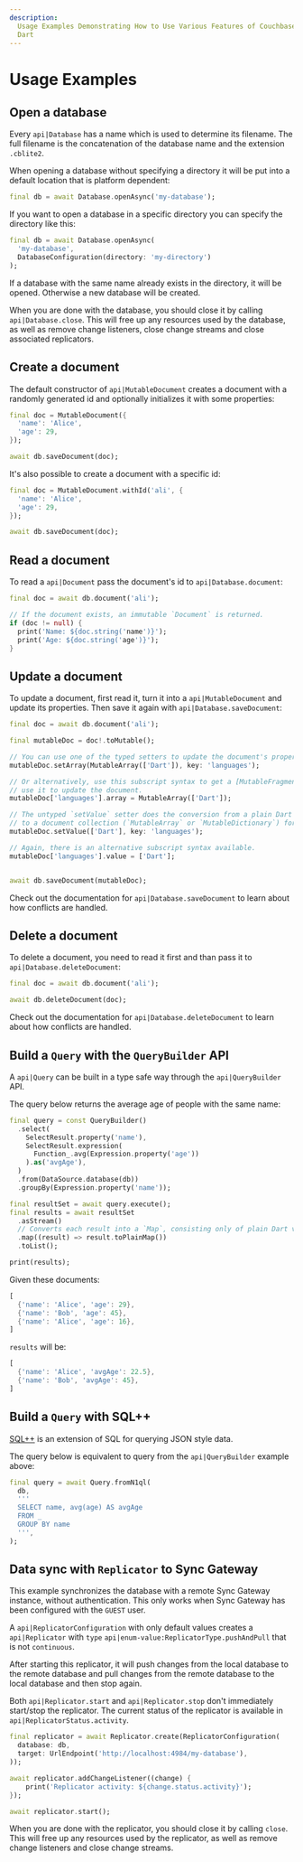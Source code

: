 ```yaml
---
description:
  Usage Examples Demonstrating How to Use Various Features of Couchbase Lite for
  Dart
---
```


# Usage Examples

## Open a database

Every `api|Database` has a name which is used to determine its filename. The
full filename is the concatenation of the database name and the extension
`.cblite2`.

When opening a database without specifying a directory it will be put into a
default location that is platform dependent:

```dart
final db = await Database.openAsync('my-database');
```

If you want to open a database in a specific directory you can specify the
directory like this:

```dart
final db = await Database.openAsync(
  'my-database',
  DatabaseConfiguration(directory: 'my-directory')
);
```

If a database with the same name already exists in the directory, it will be
opened. Otherwise a new database will be created.

When you are done with the database, you should close it by calling
`api|Database.close`. This will free up any resources used by the database, as
well as remove change listeners, close change streams and close associated
replicators.

## Create a document

The default constructor of `api|MutableDocument` creates a document with a
randomly generated id and optionally initializes it with some properties:

```dart
final doc = MutableDocument({
  'name': 'Alice',
  'age': 29,
});

await db.saveDocument(doc);
```

It's also possible to create a document with a specific id:

```dart
final doc = MutableDocument.withId('ali', {
  'name': 'Alice',
  'age': 29,
});

await db.saveDocument(doc);
```

## Read a document

To read a `api|Document` pass the document's id to `api|Database.document`:

```dart
final doc = await db.document('ali');

// If the document exists, an immutable `Document` is returned.
if (doc != null) {
  print('Name: ${doc.string('name')}');
  print('Age: ${doc.string('age')}');
}
```

## Update a document

To update a document, first read it, turn it into a `api|MutableDocument` and
update its properties. Then save it again with `api|Database.saveDocument`:

```dart
final doc = await db.document('ali');

final mutableDoc = doc!.toMutable();

// You can use one of the typed setters to update the document's properties.
mutableDoc.setArray(MutableArray(['Dart']), key: 'languages');

// Or alternatively, use this subscript syntax to get a [MutableFragment] and
// use it to update the document.
mutableDoc['languages'].array = MutableArray(['Dart']);

// The untyped `setValue` setter does the conversion from a plain Dart collection
// to a document collection (`MutableArray` or `MutableDictionary`) for you.
mutableDoc.setValue(['Dart'], key: 'languages');

// Again, there is an alternative subscript syntax available.
mutableDoc['languages'].value = ['Dart'];


await db.saveDocument(mutableDoc);
```

Check out the documentation for `api|Database.saveDocument` to learn about how
conflicts are handled.

## Delete a document

To delete a document, you need to read it first and than pass it to
`api|Database.deleteDocument`:

```dart
final doc = await db.document('ali');

await db.deleteDocument(doc);
```

Check out the documentation for `api|Database.deleteDocument` to learn about how
conflicts are handled.

## Build a `Query` with the `QueryBuilder` API

A `api|Query` can be built in a type safe way through the `api|QueryBuilder`
API.

The query below returns the average age of people with the same name:

```dart
final query = const QueryBuilder()
  .select(
    SelectResult.property('name'),
    SelectResult.expression(
      Function_.avg(Expression.property('age'))
    ).as('avgAge'),
  )
  .from(DataSource.database(db))
  .groupBy(Expression.property('name'));

final resultSet = await query.execute();
final results = await resultSet
  .asStream()
  // Converts each result into a `Map`, consisting only of plain Dart values.
  .map((result) => result.toPlainMap())
  .toList();

print(results);
```

Given these documents:

```dart
[
  {'name': 'Alice', 'age': 29},
  {'name': 'Bob', 'age': 45},
  {'name': 'Alice', 'age': 16},
]
```

`results` will be:

```dart
[
  {'name': 'Alice', 'avgAge': 22.5},
  {'name': 'Bob', 'avgAge': 45},
]
```

## Build a `Query` with SQL++

[SQL++] is an extension of SQL for querying JSON style data.

The query below is equivalent to query from the `api|QueryBuilder` example
above:

```dart
final query = await Query.fromN1ql(
  db,
  '''
  SELECT name, avg(age) AS avgAge
  FROM _
  GROUP BY name
  ''',
);
```

## Data sync with `Replicator` to Sync Gateway

This example synchronizes the database with a remote Sync Gateway instance,
without authentication. This only works when Sync Gateway has been configured
with the `GUEST` user.

A `api|ReplicatorConfiguration` with only default values creates a
`api|Replicator` with `type` `api|enum-value:ReplicatorType.pushAndPull` that is
not `continuous`.

After starting this replicator, it will push changes from the local database to
the remote database and pull changes from the remote database to the local
database and then stop again.

Both `api|Replicator.start` and `api|Replicator.stop` don't immediately
start/stop the replicator. The current status of the replicator is available in
`api|ReplicatorStatus.activity`.

```dart
final replicator = await Replicator.create(ReplicatorConfiguration(
  database: db,
  target: UrlEndpoint('http://localhost:4984/my-database'),
));

await replicator.addChangeListener((change) {
    print('Replicator activity: ${change.status.activity}');
});

await replicator.start();
```

When you are done with the replicator, you should close it by calling `close`.
This will free up any resources used by the replicator, as well as remove change
listeners and close change streams.

[sql++]: https://www.couchbase.com/products/n1ql
